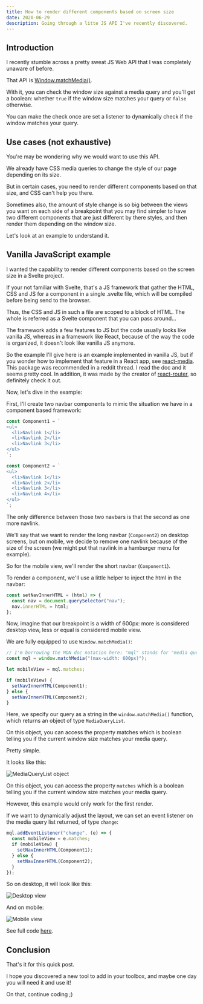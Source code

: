 ```yaml
---
title: How to render different components based on screen size
date: 2020-06-29
description: Going through a litte JS API I've recently discovered.
---
```


<ToC toc={props.toc} />

## Introduction

I recently stumble across a pretty sweat JS Web API that I was completely unaware of before.

That API is [Window.matchMedia()](https://developer.mozilla.org/en-US/docs/Web/API/Window/matchMedia).

With it, you can check the window size against a media query and you'll get a boolean: whether `true` if the window size matches your query or `false` otherwise.

You can make the check once are set a listener to dynamically check if the window matches your query.

## Use cases (not exhaustive)

You're may be wondering why we would want to use this API.

We already have CSS media queries to change the style of our page depending on its size.

But in certain cases, you need to render different components based on that size, and CSS can't help you there.

Sometimes also, the amount of style change is so big between the views you want on each side of a breakpoint that you may find simpler to have two different components that are just different by there styles, and then render them depending on the window size.

Let's look at an example to understand it.

## Vanilla JavaScript example

I wanted the capability to render different components based on the screen size in a Svelte project.

If your not familiar with Svelte, that's a JS framework that gather the HTML, CSS and JS for a component in a single .svelte file, which will be compiled before being send to the browser.

Thus, the CSS and JS in such a file are scoped to a block of HTML. The whole is referred as a Svelte component that you can pass around...

The framework adds a few features to JS but the code usually looks like vanilla JS, whereas in a framework like React, because of the way the code is organized, it doesn't look like vanilla JS anymore.

So the example I'll give here is an example implemented in vanilla JS, but if you wonder how to implement that feature in a React app, see [react-media](https://github.com/ReactTraining/react-media). This package was recommended in a reddit thread. I read the doc and it seems pretty cool. In addition, it was made by the creator of [react-router](https://github.com/ReactTraining/react-router), so definitely check it out.

Now, let's dive in the example:

First, I'll create two navbar components to mimic the situation we have in a component based framework:

```js
const Component1 = `
<ul>
  <li>Navlink 1</li>
  <li>Navlink 2</li>
  <li>Navlink 3</li>
</ul>
`;

const Component2 = `
<ul>
  <li>Navlink 1</li>
  <li>Navlink 2</li>
  <li>Navlink 3</li>
  <li>Navlink 4</li>
</ul>
`;
```

The only difference between those two navbars is that the second as one more navlink.

We'll say that we want to render the long navbar (`Component2`) on desktop screens, but on mobile, we decide to remove one navlink because of the size of the screen (we might put that navlink in a hamburger menu for example).

So for the mobile view, we'll render the short navbar (`Component1`).

To render a component, we'll use a little helper to inject the html in the navbar:

```js
const setNavInnerHTML = (html) => {
  const nav = document.querySelector("nav");
  nav.innerHTML = html;
};
```

Now, imagine that our breakpoint is a width of 600px: more is considered desktop view, less or equal is considered mobile view.

We are fully equipped to use `Window.matchMedia()`:

```js
// I'm borrowing the MDN doc notation here: "mql" stands for "media query list".
const mql = window.matchMedia("(max-width: 600px)");

let mobileView = mql.matches;

if (mobileView) {
  setNavInnerHTML(Component1);
} else {
  setNavInnerHTML(Component2);
}
```

Here, we specify our query as a string in the `window.matchMedia()` function, which returns an object of type `MediaQueryList`.

On this object, you can access the property matches which is boolean telling you if the current window size matches your media query.

Pretty simple.

It looks like this:

![MediaQueryList object](./img/MediaQueryList.png)

On this object, you can access the property `matches` which is a boolean telling you if the current window size matches your media query.

However, this example would only work for the first render.

If we want to dynamically adjust the layout, we can set an event listener on the media query list returned, of type `change`:

```js
mql.addEventListener("change", (e) => {
  const mobileView = e.matches;
  if (mobileView) {
    setNavInnerHTML(Component1);
  } else {
    setNavInnerHTML(Component2);
  }
});
```

So on desktop, it will look like this:

![Desktop view](./img/desktop_view.png)

And on mobile:

![Mobile view](./img/mobile_view.png)

See full code [here](https://codesandbox.io/s/windowmatchmedia-api-73p4x).

## Conclusion

That's it for this quick post.

I hope you discovered a new tool to add in your toolbox, and maybe one day you will need it and use it!

On that, continue coding ;)
